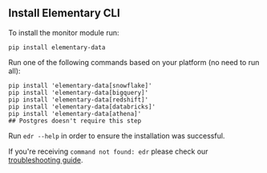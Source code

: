 ## Install Elementary CLI

To install the monitor module run:

```shell
pip install elementary-data
```

Run one of the following commands based on your platform (no need to run all):

```shell
pip install 'elementary-data[snowflake]'
pip install 'elementary-data[bigquery]'
pip install 'elementary-data[redshift]'
pip install 'elementary-data[databricks]'
pip install 'elementary-data[athena]'
## Postgres doesn't require this step
```

Run `edr --help` in order to ensure the installation was successful.

If you're receiving `command not found: edr` please check our [troubleshooting guide](/general/troubleshooting).
